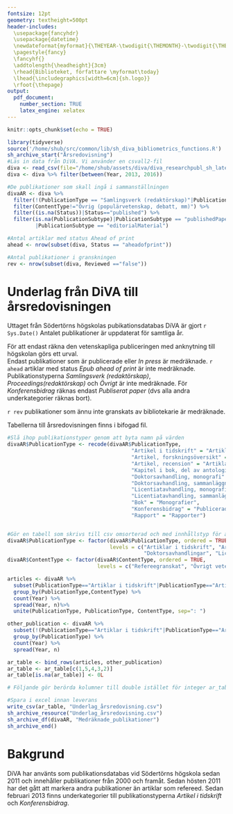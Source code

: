 ```yaml
---
fontsize: 12pt
geometry: textheight=500pt
header-includes: 
  \usepackage{fancyhdr}
  \usepackage{datetime}
  \newdateformat{myformat}{\THEYEAR-\twodigit{\THEMONTH}-\twodigit{\THEDAY}}
  \pagestyle{fancy} 
  \fancyhf{}
  \addtolength{\headheight}{3cm}
  \rhead{Biblioteket, författare \myformat\today} 
  \lhead{\includegraphics[width=6cm]{sh.logo}}
  \rfoot{\thepage}
output:
  pdf_document:
    number_section: TRUE
    latex_engine: xelatex
---
```



```r
knitr::opts_chunk$set(echo = TRUE)

```
```r
library(tidyverse)
source('/home/shub/src/common/lib/sh_diva_bibliometrics_functions.R')
sh_archive_start("Årsredovisning")
#Läs in data från DiVA. Vi använder en csvall2-fil
diva <- read_csv(file="/home/shub/assets/diva/diva_researchpubl_sh_latest.csv")
diva <- diva %>% filter(between(Year, 2013, 2016))
```

```r
#De publikationer som skall ingå i sammanställningen
divaAR <- diva %>% 
  filter(!(PublicationType == "Samlingsverk (redaktörskap)"|PublicationType == "Proceedings (redaktörskap)" |PublicationType == "Övrigt")) %>%
  filter(ContentType!="Övrig (populärvetenskap, debatt, mm)") %>%
  filter((is.na(Status))|Status=="published") %>%
  filter(is.na(PublicationSubtype)|PublicationSubtype == "publishedPaper" |PublicationSubtype == "meetingAbstract" 
         |PublicationSubtype == "editorialMaterial")
```

```r
#Antal artiklar med status Ahead of print
ahead <- nrow(subset(diva, Status == "aheadofprint"))
```
```r
#Antal publikationer i granskningen
rev <- nrow(subset(diva, Reviewed =="false"))
```
# Underlag från DiVA till årsredovisningen
Uttaget från Södertörns högskolas pubikationsdatabas DiVA är gjort `r Sys.Date()` Antalet publikationer är uppdaterat för samtliga år.

För att endast räkna den vetenskapliga publiceringen med anknytning till högskolan görs ett urval.  
Endast publikationer som är publicerade eller *In press* är medräknade. `r ahead` artiklar med status *Epub ahead of print* är inte medräknade. Publikationstyperna *Samlingsverk (redaktörskap)*, *Proceedings(redaktörskap)* och *Övrigt* är inte medräknade.
För *Konferensbidrag* räknas endast *Publiserat paper* (dvs alla andra underkategorier räknas bort).

`r rev` publikationer som ännu inte granskats av bibliotekarie är medräknade. 

Tabellerna till årsredovisningen finns i bifogad fil.

```r
#Slå ihop publikationstyper genom att byta namn på värden
divaAR$PublicationType <- recode(divaAR$PublicationType,
                                        "Artikel i tidskrift" = "Artiklar i tidskrift",
                                        "Artikel, forskningsöversikt" = "Artiklar i tidskrift",
                                        "Artikel, recension" = "Artiklar i tidskrift",
                                        "Kapitel i bok, del av antologi" = "Artiklar i antologi",
                                        "Doktorsavhandling, monografi" = "Doktorsavhandlingar",
                                        "Doktorsavhandling, sammanläggning" = "Doktorsavhandlingar",
                                        "Licentiatavhandling, monografi" = "Licentiatavhandlingar",
                                        "Licentiatavhandling, sammanläggning" = "Licentiatavhandlingar",
                                        "Bok" = "Monografier",
                                        "Konferensbidrag" = "Publicerade konferensbidrag",
                                        "Rapport" = "Rapporter")


#Gör en tabell som skrivs till csv omsorterad och med innhållstyp för artiklar
divaAR$PublicationType <- factor(divaAR$PublicationType, ordered = TRUE, 
                                 levels = c("Artiklar i tidskrift", "Artiklar i antologi", "Monografier", "Publicerade konferensbidrag", 
                                            "Doktorsavhandlingar", "Licentiatavhandlingar", "Rapporter"))
divaAR$ContentType <- factor(divaAR$ContentType, ordered = TRUE,
                             levels = c("Refereegranskat", "Övrigt vetenskapligt"))

articles <- divaAR %>%
  subset(PublicationType=="Artiklar i tidskrift"|PublicationType=="Artiklar i antologi") %>%
  group_by(PublicationType,ContentType) %>% 
  count(Year) %>%
  spread(Year, n)%>%
  unite(PublicationType, PublicationType, ContentType, sep=": ")

other_publication <- divaAR %>%
  subset(!(PublicationType=="Artiklar i tidskrift"|PublicationType=="Artiklar i antologi")) %>%
  group_by(PublicationType) %>% 
  count(Year) %>%
  spread(Year, n)

ar_table <- bind_rows(articles, other_publication)
ar_table <- ar_table[c(1,5,4,3,2)]
ar_table[is.na(ar_table)] <- 0L

# Följande gör berörda kolumner till double istället för integer ar_table[is.na(ar_table)] <- 0

```

```r
#Spara i excel innan leverans
write_csv(ar_table, "Underlag_årsredovisning.csv")
sh_archive_resource("Underlag_årsredovisning.csv")
sh_archive_df(divaAR, "Medräknade_publikationer")
sh_archive_end()
```

# Bakgrund
DiVA har använts som publikationsdatabas vid Södertörns högskola sedan 2011 och innehåller publikationer från 2000
och framåt. Sedan hösten 2011 har det gått att markera andra publikationer än artiklar som refereed. Sedan
februari 2013 finns underkategorier till publikationstyperna *Artikel i tidskrift* och *Konferensbidrag*.